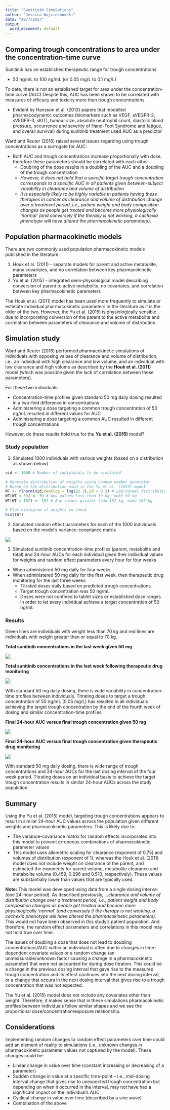 ```yaml
---
title: "Sunitinib Simulations"
author: "Jessica Wojciechowski"
date: "20/7/2017"
output:
  word_document: default
---
```


## Comparing trough concentrations to area under the concentration-time curve

Sunitinib has an established therapeutic range for trough concentrations

* 50 ng/mL to 100 ng/mL (or 0.05 mg/L to 0.1 mg/L)

To date, there is not an established target for area under the concentration-time curve (AUC)
Despite this, AUC has been shown to be correlated with measures of efficacy and toxicity more than trough concentrations

* Evident by Hansson et al. (2013) papers that modelled pharmacodynamic outcomes (biomarkers such as VEGF, sVEGFR-2, sVEGFR-3, sKIT), tumour size, absolute neutrophil count, diastolic blood pressure, occurrence and severity of Hand-Foot Syndrome and fatigue, and overall survival) during sunitinib treatment used AUC as a predictor
    
Ward and Reuter (2016) raised several issues regarding using trough concentrations as a surrogate for AUC:

* Both AUC and trough concentrations increase proportionally with dose, therefore these parameters should be correlated with each other
    + Doubling of the dose results in a doubling of the AUC and a doubling of the trough concentration
    + *However, it does not hold that a specific target trough concentration corresponds to a specific AUC in all patients given between-subject variability in clearance and volume of distribution*
    + *It is especially likely to be highly variable in patients having these therapies in cancer as clearance and volume of distribution change over a treatment period, i.e., patient weight and body composition changes as people get treated and become more physiologically 'normal' (and conversely if the therapy is not working, a cachexia phenotype will have altered the pharmacokinetic paramaters).*
    
## Population pharmacokinetic models

There are two commonly used population pharmacokinetic models published in the literature:

1. Houk et al. (2011) - separate models for parent and active metabolite, many covariates, and no correlation between key pharmacokinetic parameters
2. Yu et al. (2015) - integrated semi-physiological model describing conversion of parent to active metabolite, no covariates, and correlation between key pharmacokinetic parameters

The Houk et al. (2011) model has been used more frequently to simulate or estimate individual pharmacokinetic parameters in the literature as it is the older of the two.  However, the Yu et al. (2015) is physiologically sensible due to incorporating conversion of the parent to the active metabolite and correlation between parameters of clearance and volume of distribution.

## Simulation study

Ward and Reuter (2016) performed pharmacokinetic simulations of individuals with opposing values of clearance and volume of distribution, i.e., an individual with high clearance and low volume, and an individual with low clearance and high volume as described by the **Houk et al. (2011)** model (which was possible given the lack of correlation between these parameters).

For these two individuals:

* Concentration-time profiles given standard 50 mg daily dosing resulted in a two-fold difference in concentrations
* Administering a dose targeting a common trough concentration of 50 ng/mL resulted in different values for AUC
* Administering a dose targeting a common AUC resulted in different trough concentrations

However, do these results hold true for the **Yu et al. (2015)** model?

### Study population

1. Simulated 1000 individuals with various weights (based on a distribution as shown below)

```r
nid <- 1000 # Number of individuals to be simulated

# Generate distribution of weights using random number generator
# Based on the distribution used in the Yu et al. (2015) model
WT <- rlnorm(nid,meanlog = log(82.3),sd = 0.2) # Log-normal distribution
WT[WT < 39] <- 39 # Any values less than 39 kg, make 39 kg
WT[WT > 157] <- 157 # Any values greater than 157 kg, make 157 kg

# Plot histogram of weights to check
hist(WT)
```

2. Simulated random effect parameters for each of the 1000 individuals based on the model's variance-covariance matrix

![](/Volumes/Prosecutor/sunitinib/Project/Output/TroughAUCSimulation/pk_model_correlations.png)

3. Simulated sunitinib concentration-time profiles (parent, metabolite and total) and 24-hour AUCs for each individual given their individual values for weights and random effect parameters every hour for four weeks

* When administered 50 mg daily for four weeks
* When administered 50 mg daily for the first week, then therapeutic drug monitoring for the last three weeks
    + Titrated doses daily based on predicted trough concentrations
    + Target trough concentration was 50 ng/mL
    + Doses were not confined to tablet sizes or established dose ranges in order to let every individual achieve a target concentration of 50 ng/mL
    
### Results

Green lines are individuals with weight less than 70 kg and red lines are individuals with weight greater than or equal to 70 kg.

**Total sunitinib concentrations in the last week given 50 mg**

![](/Volumes/Prosecutor/sunitinib/Project/Output/TroughAUCSimulation/week4_IPRE_vs_time_50mg.png)

**Total sunitinib concentrations in the last week following therapeutic drug monitoring**

![](/Volumes/Prosecutor/sunitinib/Project/Output/TroughTDMSimulation/week4_IPRE_vs_time_TDM.png)

With standard 50 mg daily dosing, there is wide variability in concentration-time profiles between individuals.  Titrating doses to target a trough concentration of 50 ng/mL (0.05 mg/L) has resulted in all individuals achieving the target trough concentration by the end of the fourth week of dosing and similar concentration-time profiles.

**Final 24-hour AUC versus final trough concentration given 50 mg**

![](/Volumes/Prosecutor/sunitinib/Project/Output/TroughAUCSimulation/week4_auc_vs_trough_50mg.png)

**Final 24-hour AUC versus final trough concentration given therapeutic drug monitoring**

![](/Volumes/Prosecutor/sunitinib/Project/Output/TroughTDMSimulation/week4_auc_vs_trough_TDM.png)

With standard 50 mg daily dosing, there is wide range of trough concentrations and 24-hour AUCs for the last dosing interval of the four week period.  Titrating doses on an individual basis to achieve the target trough concentration results in similar 24-hour AUCs across the study population.

## Summary

Using the Yu et al. (2015) model, targeting trough concentrations appears to result in similar 24-hour AUC values across the population given different weights and pharmacokinetic parameters.  This is likely due to:

* The variance-covariance matrix for random effects incorporated into this model to prevent erroneous combinations of pharmacokinetic parameter values
* This model uses allometric scaling for clearance (exponent of 0.75) and volumes of distribution (exponent of 1), whereas the Houk et al. (2011) model does not include weight on clearance of the parent, and estimated the exponents for parent volume, metabolite clearance and metabolite volume (0.459, 0.296 and 0.510, respectively).  These values are substantially lower than values that are typically used.

**Note:** This model was developed using data from a single dosing interval (one 24-hour period).  As described previously, *...clearance and volume of distribution change over a treatment period, i.e., patient weight and body composition changes as people get treated and become more physiologically 'normal' (and conversely if the therapy is not working, a cachexia phenotype will have altered the pharmacokinetic parameters).*  This would not have been observed in this study's patient population.  And therefore, the random effect parameters and correlations in this model may not hold true over time.

The issues of doubling a dose that does not lead to doubling concentrations/AUC within an individual is often due to changes in time-dependent covariate values or a random change (an unmeasurable/unknown factor causing a change in a pharmacokinetic parameter) that were not accounted for during dose titration.  This could be a change in the previous dosing interval that gave rise to the measured trough concentration and its effect continues into the next dosing interval, or a change that occurs in the next dosing interval that gives rise to a trough concentration that was not expected.

The Yu et al. (2015) model does not include any covariates other than weight.  Therefore, it makes sense that in these simulations pharmacokinetic profiles between individuals follow similar shapes and we see the proportional dose/concentration/exposure relationship.

## Considerations

Implementing random changes to random effect parameters over time could add an element of reality to simulations (i.e., unknown changes in pharmacokinetic parameter values not captured by the model).  These changes could be:

* Linear change in value over time (constant increasing or decreasing of a parameter)
* Sudden change in value at a specific time-point – i.e., mid-dosing interval change that gives rise to unexpected trough concentration but depending on when it occurred in the interval, may not have had a significant impact on the individual’s AUC
* Cyclical change in value over time (described by a sine wave)
* Combination of the above

